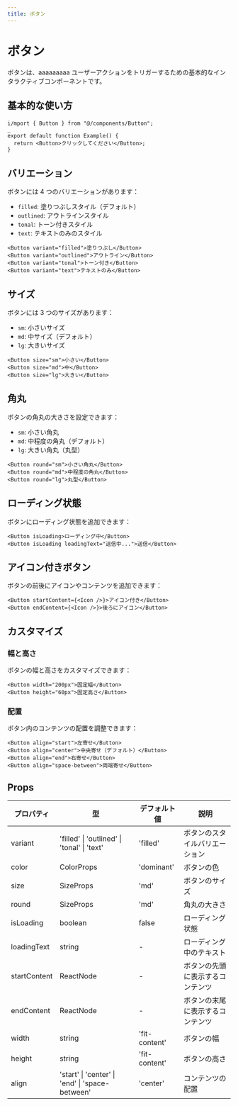 ```yaml
---
title: ボタン
---
```


# ボタン

ボタンは、aaaaaaaaa ユーザーアクションをトリガーするための基本的なインタラクティブコンポーネントです。

## 基本的な使い方

```tsx
i/mport { Button } from "@/components/Button";　
_
export default function Example() {
  return <Button>クリックしてください</Button>;
}
```

## バリエーション

ボタンには 4 つのバリエーションがあります：

- `filled`: 塗りつぶしスタイル（デフォルト）
- `outlined`: アウトラインスタイル
- `tonal`: トーン付きスタイル
- `text`: テキストのみのスタイル

```tsx
<Button variant="filled">塗りつぶし</Button>
<Button variant="outlined">アウトライン</Button>
<Button variant="tonal">トーン付き</Button>
<Button variant="text">テキストのみ</Button>
```

## サイズ

ボタンには 3 つのサイズがあります：

- `sm`: 小さいサイズ
- `md`: 中サイズ（デフォルト）
- `lg`: 大きいサイズ

```tsx
<Button size="sm">小さい</Button>
<Button size="md">中</Button>
<Button size="lg">大きい</Button>
```

## 角丸

ボタンの角丸の大きさを設定できます：

- `sm`: 小さい角丸
- `md`: 中程度の角丸（デフォルト）
- `lg`: 大きい角丸（丸型）

```tsx
<Button round="sm">小さい角丸</Button>
<Button round="md">中程度の角丸</Button>
<Button round="lg">丸型</Button>
```

## ローディング状態

ボタンにローディング状態を追加できます：

```tsx
<Button isLoading>ローディング中</Button>
<Button isLoading loadingText="送信中...">送信</Button>
```

## アイコン付きボタン

ボタンの前後にアイコンやコンテンツを追加できます：

```tsx
<Button startContent={<Icon />}>アイコン付き</Button>
<Button endContent={<Icon />}>後ろにアイコン</Button>
```

## カスタマイズ

### 幅と高さ

ボタンの幅と高さをカスタマイズできます：

```tsx
<Button width="200px">固定幅</Button>
<Button height="60px">固定高さ</Button>
```

### 配置

ボタン内のコンテンツの配置を調整できます：

```tsx
<Button align="start">左寄せ</Button>
<Button align="center">中央寄せ（デフォルト）</Button>
<Button align="end">右寄せ</Button>
<Button align="space-between">両端寄せ</Button>
```

## Props

| プロパティ   | 型                                              | デフォルト値  | 説明                             |
| ------------ | ----------------------------------------------- | ------------- | -------------------------------- |
| variant      | 'filled' \| 'outlined' \| 'tonal' \| 'text'     | 'filled'      | ボタンのスタイルバリエーション   |
| color        | ColorProps                                      | 'dominant'    | ボタンの色                       |
| size         | SizeProps                                       | 'md'          | ボタンのサイズ                   |
| round        | SizeProps                                       | 'md'          | 角丸の大きさ                     |
| isLoading    | boolean                                         | false         | ローディング状態                 |
| loadingText  | string                                          | -             | ローディング中のテキスト         |
| startContent | ReactNode                                       | -             | ボタンの先頭に表示するコンテンツ |
| endContent   | ReactNode                                       | -             | ボタンの末尾に表示するコンテンツ |
| width        | string                                          | 'fit-content' | ボタンの幅                       |
| height       | string                                          | 'fit-content' | ボタンの高さ                     |
| align        | 'start' \| 'center' \| 'end' \| 'space-between' | 'center'      | コンテンツの配置                 |
